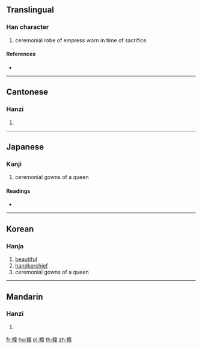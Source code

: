{{character info/new}}
{{also|袆}}
==Translingual==

===Han character===
{{Han char|rn=145|rad=衣|as=09|sn=15|four=35256|canj=LDMQ}}

# ceremonial robe of empress worn in time of sacrifice

====References====
* {{Han ref|kx=1121.170|dkj=34453|dj=1589.210|hdz=53105.020|uh=8918|ud=35096|bh=E7C7|bd=59335}}

----

==Cantonese==

===Hanzi===
{{yue-hanzi|jyut=|y=fai1|sim=袆}}

# {{defn|lang=yue|sort=衣09}}

----

==Japanese==

===Kanji===
{{ja-kanji|grade=|rs=衣09}}

# ceremonial gowns of a queen

====Readings====
* {{ja-readings|on=[[い]] (i), [[きく]] (kiku)|kun=[[ひざかけ]] (hizakake)|nanori=}}

----

==Korean==

===Hanja===
{{ko-hanja|hangeul=위|eumhun=|rv=wi|mr=wi|y=wi}}

# [[beautiful]]
# [[handkerchief]]
# ceremonial gowns of a queen

----

==Mandarin==

===Hanzi===
{{cmn-hanzi|sim=袆|pin=[[huī]] ([[hui1]])|wg=hui<sup>1</sup>}}

# {{defn|lang=cmn|sort=衣09}}

[[fr:褘]]
[[hu:褘]]
[[pl:褘]]
[[th:褘]]
[[zh:褘]]